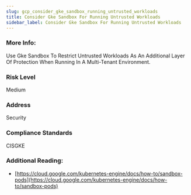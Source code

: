 ```yaml
---
slug: gcp_consider_gke_sandbox_running_untrusted_workloads
title: Consider Gke Sandbox For Running Untrusted Workloads
sidebar_label: Consider Gke Sandbox For Running Untrusted Workloads
---
```


### More Info:

Use Gke Sandbox To Restrict Untrusted Workloads As An Additional Layer Of Protection When Running In A Multi-Tenant Environment.

### Risk Level

Medium

### Address

Security

### Compliance Standards

CISGKE

### Additional Reading:

- [https://cloud.google.com/kubernetes-engine/docs/how-to/sandbox-pods](https://cloud.google.com/kubernetes-engine/docs/how-to/sandbox-pods) 

